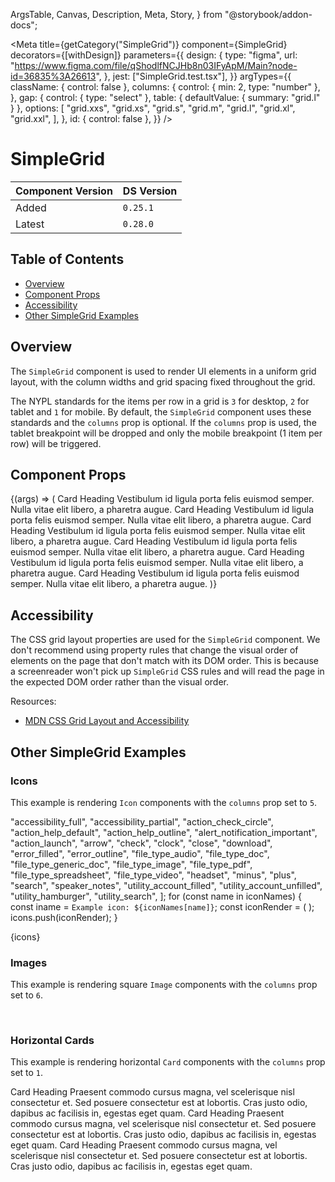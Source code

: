   ArgsTable,
  Canvas,
  Description,
  Meta,
  Story,
} from "@storybook/addon-docs";


<Meta
  title={getCategory("SimpleGrid")}
  component={SimpleGrid}
  decorators={[withDesign]}
  parameters={{
    design: {
      type: "figma",
      url: "https://www.figma.com/file/qShodlfNCJHb8n03IFyApM/Main?node-id=36835%3A26613",
    },
    jest: ["SimpleGrid.test.tsx"],
  }}
  argTypes={{
    className: { control: false },
    columns: {
      control: { min: 2, type: "number" },
    },
    gap: {
      control: { type: "select" },
      table: { defaultValue: { summary: "grid.l" } },
      options: [
        "grid.xxs",
        "grid.xs",
        "grid.s",
        "grid.m",
        "grid.l",
        "grid.xl",
        "grid.xxl",
      ],
    },
    id: { control: false },
  }}
/>

# SimpleGrid

| Component Version | DS Version |
| ----------------- | ---------- |
| Added             | `0.25.1`   |
| Latest            | `0.28.0`   |

## Table of Contents

- [Overview](#overview)
- [Component Props](#component-props)
- [Accessibility](#accessibility)
- [Other SimpleGrid Examples](#other-simplegrid-examples)

## Overview

<Description of={SimpleGrid} />

The `SimpleGrid` component is used to render UI elements in a uniform grid layout,
with the column widths and grid spacing fixed throughout the grid.

The NYPL standards for the items per row in a grid is `3` for desktop, `2` for
tablet and `1` for mobile. By default, the `SimpleGrid` component uses these
standards and the `columns` prop is optional. If the `columns` prop is used, the
tablet breakpoint will be dropped and only the mobile breakpoint (1 item per row)
will be triggered.

## Component Props

<Canvas withToolbar>
  <Story
    name="SimpleGrid with Controls"
    args={{
      className: undefined,
      columns: undefined,
      testgap: "grid.l",
      gap: "grid.l",
      id: "simpleGrid-id",
    }}
  >
    {(args) => (
      <SimpleGrid {...args}>
        <Card
          imageProps={{
            alt: "Alt text",
            aspectRatio: "twoByOne",
            src: "https://placeimg.com/400/220/animals",
          }}
        >
          <CardHeading level="three">Card Heading</CardHeading>
          <CardContent>
            Vestibulum id ligula porta felis euismod semper. Nulla vitae elit
            libero, a pharetra augue.
          </CardContent>
        </Card>
        <Card
          imageProps={{
            alt: "Alt text",
            aspectRatio: "twoByOne",
            src: "https://placeimg.com/400/220/animals",
          }}
        >
          <CardHeading level="three">Card Heading</CardHeading>
          <CardContent>
            Vestibulum id ligula porta felis euismod semper. Nulla vitae elit
            libero, a pharetra augue.
          </CardContent>
        </Card>
        <Card
          imageProps={{
            alt: "Alt text",
            aspectRatio: "twoByOne",
            src: "https://placeimg.com/400/240/animals",
          }}
        >
          <CardHeading level="three">Card Heading</CardHeading>
          <CardContent>
            Vestibulum id ligula porta felis euismod semper. Nulla vitae elit
            libero, a pharetra augue.
          </CardContent>
        </Card>
        <Card
          imageProps={{
            alt: "Alt text",
            aspectRatio: "twoByOne",
            src: "https://placeimg.com/400/260/animals",
          }}
        >
          <CardHeading level="three">Card Heading</CardHeading>
          <CardContent>
            Vestibulum id ligula porta felis euismod semper. Nulla vitae elit
            libero, a pharetra augue.
          </CardContent>
        </Card>
        <Card
          imageProps={{
            alt: "Alt text",
            aspectRatio: "twoByOne",
            src: "https://placeimg.com/400/320/animals",
          }}
        >
          <CardHeading level="three">Card Heading</CardHeading>
          <CardContent>
            Vestibulum id ligula porta felis euismod semper. Nulla vitae elit
            libero, a pharetra augue.
          </CardContent>
        </Card>
        <Card
          imageProps={{
            alt: "Alt text",
            aspectRatio: "twoByOne",
            src: "https://placeimg.com/400/300/animals",
          }}
        >
          <CardHeading level="three">Card Heading</CardHeading>
          <CardContent>
            Vestibulum id ligula porta felis euismod semper. Nulla vitae elit
            libero, a pharetra augue.
          </CardContent>
        </Card>
      </SimpleGrid>
    )}
  </Story>
</Canvas>

<ArgsTable story="SimpleGrid with Controls" />

## Accessibility

The CSS grid layout properties are used for the `SimpleGrid` component. We don't
recommend using property rules that change the visual order of elements on the
page that don't match with its DOM order. This is because a screenreader won't
pick up `SimpleGrid` CSS rules and will read the page in the expected DOM order
rather than the visual order.

Resources:

- [MDN CSS Grid Layout and Accessibility](https://developer.mozilla.org/en-US/docs/Web/CSS/CSS_Grid_Layout/CSS_Grid_Layout_and_Accessibility)

## Other SimpleGrid Examples

### Icons

This example is rendering `Icon` components with the `columns` prop set to `5`.

  "accessibility_full",
  "accessibility_partial",
  "action_check_circle",
  "action_help_default",
  "action_help_outline",
  "alert_notification_important",
  "action_launch",
  "arrow",
  "check",
  "clock",
  "close",
  "download",
  "error_filled",
  "error_outline",
  "file_type_audio",
  "file_type_doc",
  "file_type_generic_doc",
  "file_type_image",
  "file_type_pdf",
  "file_type_spreadsheet",
  "file_type_video",
  "headset",
  "minus",
  "plus",
  "search",
  "speaker_notes",
  "utility_account_filled",
  "utility_account_unfilled",
  "utility_hamburger",
  "utility_search",
];
for (const name in iconNames) {
  const iname = `Example icon: ${iconNames[name]}`;
  const iconRender = (
    <Icon key={name} name={iconNames[name]} size="xxxlarge" title={iname} />
  );
  icons.push(iconRender);
}

<Canvas>
  <Story name="Other SimpleGrid Examples">
    <SimpleGrid columns={5}>{icons}</SimpleGrid>
  </Story>
</Canvas>

### Images

This example is rendering square `Image` components with the `columns` prop set
to `6`.

<Canvas>
  <DSProvider>
    <SimpleGrid columns={6}>
      <Image src="https://placeimg.com/300/300/animals?x=1" alt="" />
      <Image src="https://placeimg.com/300/300/animals?x=2" alt="" />
      <Image src="https://placeimg.com/300/300/animals?x=3" alt="" />
      <Image src="https://placeimg.com/300/300/animals?x=4" alt="" />
      <Image src="https://placeimg.com/300/300/animals?x=5" alt="" />
      <Image src="https://placeimg.com/300/300/animals?x=6" alt="" />
      <Image src="https://placeimg.com/300/300/animals?x=7" alt="" />
      <Image src="https://placeimg.com/300/300/animals?x=8" alt="" />
      <Image src="https://placeimg.com/300/300/animals?x=9" alt="" />
      <Image src="https://placeimg.com/300/300/animals?x=10" alt="" />
      <Image src="https://placeimg.com/300/300/animals?x=11" alt="" />
      <Image src="https://placeimg.com/300/300/animals?x=12" alt="" />
      <Image src="https://placeimg.com/300/300/animals?x=13" alt="" />
      <Image src="https://placeimg.com/300/300/animals?x=14" alt="" />
      <Image src="https://placeimg.com/300/300/animals?x=15" alt="" />
      <Image src="https://placeimg.com/300/300/animals?x=16" alt="" />
      <Image src="https://placeimg.com/300/300/animals?x=17" alt="" />
      <Image src="https://placeimg.com/300/300/animals?x=18" alt="" />
    </SimpleGrid>
  </DSProvider>
</Canvas>

### Horizontal Cards

This example is rendering horizontal `Card` components with the `columns` prop
set to `1`.

<Canvas>
  <DSProvider>
    <SimpleGrid columns={1}>
      <Card
        imageProps={{
          alt: "Alt text",
          aspectRatio: "fourByThree",
          src: "https://placeimg.com/400/200/animals",
        }}
        isBordered
        isCentered
        layout="row"
      >
        <CardHeading level="four" id="heading1">
          Card Heading
        </CardHeading>
        <CardContent>
          Praesent commodo cursus magna, vel scelerisque nisl consectetur et.
          Sed posuere consectetur est at lobortis. Cras justo odio, dapibus ac
          facilisis in, egestas eget quam.
        </CardContent>
      </Card>
      <Card
        imageProps={{
          alt: "Alt text",
          aspectRatio: "fourByThree",
          src: "https://placeimg.com/410/210/animals",
        }}
        isBordered
        isCentered
        layout="row"
      >
        <CardHeading level="four" id="heading2">
          Card Heading
        </CardHeading>
        <CardContent>
          Praesent commodo cursus magna, vel scelerisque nisl consectetur et.
          Sed posuere consectetur est at lobortis. Cras justo odio, dapibus ac
          facilisis in, egestas eget quam.
        </CardContent>
      </Card>
      <Card
        imageProps={{
          alt: "Alt text",
          aspectRatio: "fourByThree",
          src: "https://placeimg.com/320/320/animals",
        }}
        isBordered
        isCentered
        layout="row"
      >
        <CardHeading level="four" id="heading3">
          Card Heading
        </CardHeading>
        <CardContent>
          Praesent commodo cursus magna, vel scelerisque nisl consectetur et.
          Sed posuere consectetur est at lobortis. Cras justo odio, dapibus ac
          facilisis in, egestas eget quam.
        </CardContent>
      </Card>
    </SimpleGrid>
  </DSProvider>
</Canvas>

